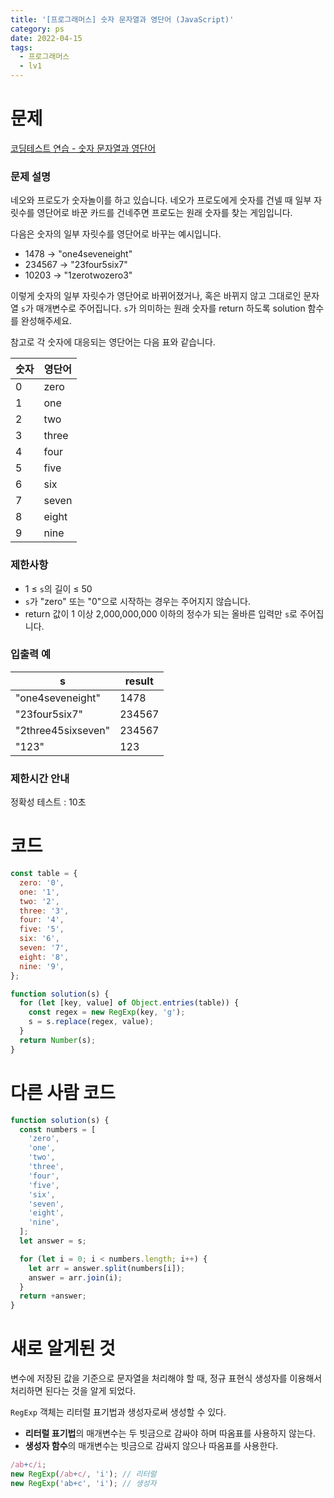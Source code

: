 ```yaml
---
title: '[프로그래머스] 숫자 문자열과 영단어 (JavaScript)'
category: ps
date: 2022-04-15
tags:
  - 프로그래머스
  - lv1
---
```


# 문제

[코딩테스트 연습 - 숫자 문자열과 영단어](https://school.programmers.co.kr/learn/courses/30/lessons/81301)

### 문제 설명

네오와 프로도가 숫자놀이를 하고 있습니다. 네오가 프로도에게 숫자를 건넬 때 일부 자릿수를 영단어로 바꾼 카드를 건네주면 프로도는 원래 숫자를 찾는 게임입니다.

다음은 숫자의 일부 자릿수를 영단어로 바꾸는 예시입니다.

- 1478 → "one4seveneight"
- 234567 → "23four5six7"
- 10203 → "1zerotwozero3"

이렇게 숫자의 일부 자릿수가 영단어로 바뀌어졌거나, 혹은 바뀌지 않고 그대로인 문자열 `s`가 매개변수로 주어집니다. `s`가 의미하는 원래 숫자를 return 하도록 solution 함수를 완성해주세요.

참고로 각 숫자에 대응되는 영단어는 다음 표와 같습니다.

| 숫자 | 영단어 |
| ---- | ------ |
| 0    | zero   |
| 1    | one    |
| 2    | two    |
| 3    | three  |
| 4    | four   |
| 5    | five   |
| 6    | six    |
| 7    | seven  |
| 8    | eight  |
| 9    | nine   |

### 제한사항

- 1 ≤ `s`의 길이 ≤ 50
- `s`가 "zero" 또는 "0"으로 시작하는 경우는 주어지지 않습니다.
- return 값이 1 이상 2,000,000,000 이하의 정수가 되는 올바른 입력만 `s`로 주어집니다.

### 입출력 예

| s                  | result |
| ------------------ | ------ |
| "one4seveneight"   | 1478   |
| "23four5six7"      | 234567 |
| "2three45sixseven" | 234567 |
| "123"              | 123    |

### 제한시간 안내

정확성 테스트 : 10초

# 코드

```js
const table = {
  zero: '0',
  one: '1',
  two: '2',
  three: '3',
  four: '4',
  five: '5',
  six: '6',
  seven: '7',
  eight: '8',
  nine: '9',
};

function solution(s) {
  for (let [key, value] of Object.entries(table)) {
    const regex = new RegExp(key, 'g');
    s = s.replace(regex, value);
  }
  return Number(s);
}
```

# 다른 사람 코드

```js
function solution(s) {
  const numbers = [
    'zero',
    'one',
    'two',
    'three',
    'four',
    'five',
    'six',
    'seven',
    'eight',
    'nine',
  ];
  let answer = s;

  for (let i = 0; i < numbers.length; i++) {
    let arr = answer.split(numbers[i]);
    answer = arr.join(i);
  }
  return +answer;
}
```

# 새로 알게된 것

변수에 저장된 값을 기준으로 문자열을 처리해야 할 때, 정규 표현식 생성자를 이용해서 처리하면 된다는 것을 알게 되었다.

`RegExp` 객체는 리터럴 표기법과 생성자로써 생성할 수 있다.

- **리터럴 표기법**의 매개변수는 두 빗금으로 감싸야 하며 따옴표를 사용하지 않는다.
- **생성자 함수**의 매개변수는 빗금으로 감싸지 않으나 따옴표를 사용한다.

```js
/ab+c/i;
new RegExp(/ab+c/, 'i'); // 리터럴
new RegExp('ab+c', 'i'); // 생성자
```
